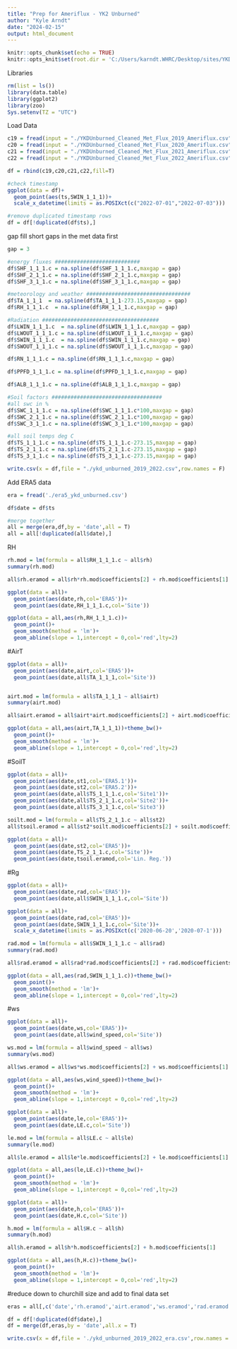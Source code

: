 ```yaml
---
title: "Prep for Ameriflux - YK2 Unburned"
author: "Kyle Arndt"
date: "2024-02-15"
output: html_document
---
```


```r
knitr::opts_chunk$set(echo = TRUE)
knitr::opts_knit$set(root.dir = 'C:/Users/karndt.WHRC/Desktop/sites/YKD/Ameriflux YK/unburned/') #use this to set your directory
```

Libraries
```r
rm(list = ls())
library(data.table)
library(ggplot2)
library(zoo)
Sys.setenv(TZ = "UTC")
```

Load Data
```r
c19 = fread(input = "./YKDUnburned_Cleaned_Met_Flux_2019_Ameriflux.csv")
c20 = fread(input = "./YKDUnburned_Cleaned_Met_Flux_2020_Ameriflux.csv")
c21 = fread(input = "./YKDUnburned_Cleaned_Met_Flux_2021_Ameriflux.csv")
c22 = fread(input = "./YKDUnburned_Cleaned_Met_Flux_2022_Ameriflux.csv")

df = rbind(c19,c20,c21,c22,fill=T)

#check timestamp
ggplot(data = df)+
  geom_point(aes(ts,SWIN_1_1_1))+
  scale_x_datetime(limits = as.POSIXct(c("2022-07-01","2022-07-03")))

#remove duplicated timestamp rows
df = df[!duplicated(df$ts),]
```


gap fill short gaps in the met data first
```r
gap = 3

#energy fluxes ###########################
df$SHF_1_1_1.c = na.spline(df$SHF_1_1_1.c,maxgap = gap)
df$SHF_2_1_1.c = na.spline(df$SHF_2_1_1.c,maxgap = gap)
df$SHF_3_1_1.c = na.spline(df$SHF_3_1_1.c,maxgap = gap)

#meteorology and weather #################################
df$TA_1_1_1  = na.spline(df$TA_1_1_1-273.15,maxgap = gap)
df$RH_1_1_1.c  = na.spline(df$RH_1_1_1.c,maxgap = gap)

#Radiation #####################################
df$LWIN_1_1_1.c  = na.spline(df$LWIN_1_1_1.c,maxgap = gap)
df$LWOUT_1_1_1.c = na.spline(df$LWOUT_1_1_1.c,maxgap = gap)
df$SWIN_1_1_1.c  = na.spline(df$SWIN_1_1_1.c,maxgap = gap)
df$SWOUT_1_1_1.c = na.spline(df$SWOUT_1_1_1.c,maxgap = gap)

df$RN_1_1_1.c = na.spline(df$RN_1_1_1.c,maxgap = gap)

df$PPFD_1_1_1.c = na.spline(df$PPFD_1_1_1.c,maxgap = gap)

df$ALB_1_1_1.c = na.spline(df$ALB_1_1_1.c,maxgap = gap)

#Soil factors ###################################
#all swc in %
df$SWC_1_1_1.c = na.spline(df$SWC_1_1_1.c*100,maxgap = gap)
df$SWC_2_1_1.c = na.spline(df$SWC_2_1_1.c*100,maxgap = gap)
df$SWC_3_1_1.c = na.spline(df$SWC_3_1_1.c*100,maxgap = gap)

#all soil temps deg C
df$TS_1_1_1.c = na.spline(df$TS_1_1_1.c-273.15,maxgap = gap)
df$TS_2_1_1.c = na.spline(df$TS_2_1_1.c-273.15,maxgap = gap)
df$TS_3_1_1.c = na.spline(df$TS_3_1_1.c-273.15,maxgap = gap)
```


```r
write.csv(x = df,file = "./ykd_unburned_2019_2022.csv",row.names = F)
```

Add ERA5 data
```r
era = fread('./era5_ykd_unburned.csv')

df$date = df$ts

#merge together
all = merge(era,df,by = 'date',all = T)
all = all[!duplicated(all$date),]
```


RH
```r
rh.mod = lm(formula = all$RH_1_1_1.c ~ all$rh)
summary(rh.mod)

all$rh.eramod = all$rh*rh.mod$coefficients[2] + rh.mod$coefficients[1]   

ggplot(data = all)+
  geom_point(aes(date,rh,col='ERA5'))+
  geom_point(aes(date,RH_1_1_1.c,col='Site'))

ggplot(data = all,aes(rh,RH_1_1_1.c))+
  geom_point()+
  geom_smooth(method = 'lm')+
  geom_abline(slope = 1,intercept = 0,col='red',lty=2)
```


#AirT
```r
ggplot(data = all)+
  geom_point(aes(date,airt,col='ERA5'))+
  geom_point(aes(date,all$TA_1_1_1,col='Site'))


airt.mod = lm(formula = all$TA_1_1_1 ~ all$airt)
summary(airt.mod)

all$airt.eramod = all$airt*airt.mod$coefficients[2] + airt.mod$coefficients[1]     

ggplot(data = all,aes(airt,TA_1_1_1))+theme_bw()+
  geom_point()+
  geom_smooth(method = 'lm')+
  geom_abline(slope = 1,intercept = 0,col='red',lty=2)
```


#SoilT
```r
ggplot(data = all)+
  geom_point(aes(date,st1,col='ERA5.1'))+
  geom_point(aes(date,st2,col='ERA5.2'))+
  geom_point(aes(date,all$TS_1_1_1.c,col='Site1'))+
  geom_point(aes(date,all$TS_2_1_1.c,col='Site2'))+
  geom_point(aes(date,all$TS_3_1_1.c,col='Site3'))

soilt.mod = lm(formula = all$TS_2_1_1.c ~ all$st2)
all$tsoil.eramod = all$st2*soilt.mod$coefficients[2] + soilt.mod$coefficients[1]           

ggplot(data = all)+
  geom_point(aes(date,st2,col='ERA5'))+
  geom_point(aes(date,TS_2_1_1.c,col='Site'))+
  geom_point(aes(date,tsoil.eramod,col='Lin. Reg.'))
```


#Rg
```r
ggplot(data = all)+
  geom_point(aes(date,rad,col='ERA5'))+
  geom_point(aes(date,all$SWIN_1_1_1.c,col='Site'))

ggplot(data = all)+
  geom_point(aes(date,rad,col='ERA5'))+
  geom_point(aes(date,SWIN_1_1_1.c,col='Site'))+
  scale_x_datetime(limits = as.POSIXct(c('2020-06-20','2020-07-1')))

rad.mod = lm(formula = all$SWIN_1_1_1.c ~ all$rad)
summary(rad.mod)

all$rad.eramod = all$rad*rad.mod$coefficients[2] + rad.mod$coefficients[1]   

ggplot(data = all,aes(rad,SWIN_1_1_1.c))+theme_bw()+
  geom_point()+
  geom_smooth(method = 'lm')+
  geom_abline(slope = 1,intercept = 0,col='red',lty=2)
```

#ws
```r
ggplot(data = all)+
  geom_point(aes(date,ws,col='ERA5'))+
  geom_point(aes(date,all$wind_speed,col='Site'))

ws.mod = lm(formula = all$wind_speed ~ all$ws)
summary(ws.mod)

all$ws.eramod = all$ws*ws.mod$coefficients[2] + ws.mod$coefficients[1]    

ggplot(data = all,aes(ws,wind_speed))+theme_bw()+
  geom_point()+
  geom_smooth(method = 'lm')+
  geom_abline(slope = 1,intercept = 0,col='red',lty=2)
```

```r
ggplot(data = all)+
  geom_point(aes(date,le,col='ERA5'))+
  geom_point(aes(date,LE.c,col='Site'))

le.mod = lm(formula = all$LE.c ~ all$le)
summary(le.mod)

all$le.eramod = all$le*le.mod$coefficients[2] + le.mod$coefficients[1]    

ggplot(data = all,aes(le,LE.c))+theme_bw()+
  geom_point()+
  geom_smooth(method = 'lm')+
  geom_abline(slope = 1,intercept = 0,col='red',lty=2)
```

```r
ggplot(data = all)+
  geom_point(aes(date,h,col='ERA5'))+
  geom_point(aes(date,H.c,col='Site'))

h.mod = lm(formula = all$H.c ~ all$h)
summary(h.mod)

all$h.eramod = all$h*h.mod$coefficients[2] + h.mod$coefficients[1]    

ggplot(data = all,aes(h,H.c))+theme_bw()+
  geom_point()+
  geom_smooth(method = 'lm')+
  geom_abline(slope = 1,intercept = 0,col='red',lty=2)
```


#reduce down to churchill size and add to final data set
```r
eras = all[,c('date','rh.eramod','airt.eramod','ws.eramod','rad.eramod','tsoil.eramod','le.eramod','h.eramod')]

df = df[!duplicated(df$date),]
df = merge(df,eras,by = 'date',all.x = T)

write.csv(x = df,file = './ykd_unburned_2019_2022_era.csv',row.names = F,quote = F)
```



